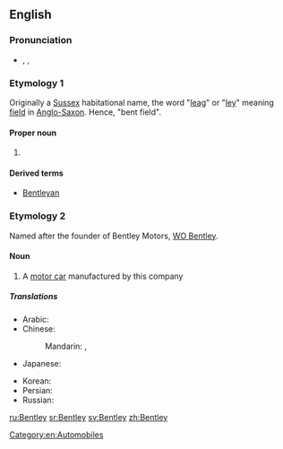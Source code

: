 ==English==

===Pronunciation===
* {{enPR|bĕnt'lē}}, {{IPA|/ˈbentliː/}}, {{X-SAMPA|/"bentli:/}}

{{wikipedia}}

===Etymology 1===
Originally a [[Sussex]] habitational name, the word "[[leag]]" or "[[ley]]" meaning [[field]] in [[Anglo-Saxon]]. Hence, "bent field".

====Proper noun====
{{en-proper noun|pl=Bentleys}}

# {{surname|A=An|English [[habitational]]|from=Old English}}

====Derived terms====
* [[Bentleyan]]

===Etymology 2===
Named after the founder of Bentley Motors, [[w:WO Bentley|WO Bentley]].

====Noun====
{{en-noun}}

# A [[motor car]] manufactured by this company

=====Translations=====
{{trans-top|British car}}
* Arabic: {{t|ar|بنتلي|m|tr=bíntlī, béntlī|sc=Arab}}
* Chinese:
*: Mandarin: {{t|zh|賓利|sc=Hani}}, {{t|zh|宾利|tr=Bīnlì|sc=Hani}}
* Japanese: {{t|ja|ベントレー|tr=Bentorē|sc=Jpan}}
{{trans-mid}}
* Korean: {{t|ko|벤틀리|tr=Benteulli|sc=Kore}}
* Persian: {{t|fa|بنتلی|tr=Bentli|sc=fa-Arab}}
* Russian: {{t|ru|Бентли|f|tr=Bɛ́ntli|sc=Cyrl}} {{indeclinable}}
{{trans-bottom}}

[[Category:en:Automobiles]]

[[ru:Bentley]]
[[sr:Bentley]]
[[sv:Bentley]]
[[zh:Bentley]]